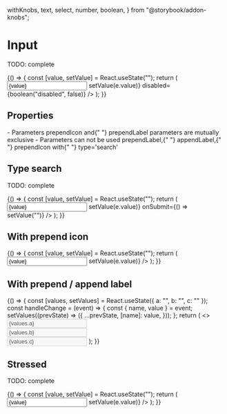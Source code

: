   withKnobs,
  text,
  select,
  number,
  boolean,
} from "@storybook/addon-knobs";



<Meta title="Atoms/Input" component={Input} />

# Input

TODO: complete

<Preview>
  <Story name="default" parameters={{ decorators: [withKnobs, withA11y] }}>
    {() => {
      const [value, setValue] = React.useState("");
      return (
        <Input
          type={select("type", [
            "text",
            "tel",
            "number",
            "password",
            "email",
            "search",
          ])}
          value={value}
          label={text("label", "Label")}
          placeholder={text("placeholder", "placeholder")}
          multiRows={boolean("multiRows", false)}
          rows={number("rows", 1)}
          focused={boolean("focused", false)}
          autoCapitalize={boolean("autoCapitalize", false)}
          autoCorrect={boolean("autoCorrect", false)}
          error={text("error", "")}
          name="name"
          onChange={(e) => setValue(e.value)}
          disabled={boolean("disabled", false)}
        />
      );
    }}
  </Story>
</Preview>

## Properties

<Props of={Input.type} />
<Text>
  - Parameters <Text appearance="primary">prependIcon </Text> and{" "}
  <Text appearance="primary"> prependLabel </Text> parameters are mutually
  exclusive
</Text>
<Text>
  - Parameters can not be used <Text appearance="primary">prependLabel</Text>,{" "}
  <Text appearance="primary">appendLabel</Text>,{" "}
  <Text appearance="primary">prependIcon</Text> with{" "}
  <Text appearance="primary">type=&apos;search&apos;</Text>
</Text>

## Type search

TODO: complete

<Preview withToolbar>
  <Story name="type search" parameters={{ decorators: [withKnobs, withA11y] }}>
    {() => {
      const [value, setValue] = React.useState("");
      return (
        <Input
          type="search"
          placeholder="placeholder"
          name="name"
          value={value}
          onChange={(e) => setValue(e.value)}
          onSubmit={() => setValue("")}
        />
      );
    }}
  </Story>
</Preview>

## With prepend icon

<Preview withToolbar>
  <Story name="with prepend icon">
    {() => {
      const [value, setValue] = React.useState("");
      return (
        <Input
          label="Label"
          prependIcon={ArrowRightIcon}
          value={value}
          placeholder="placeholder"
          name="name"
          error={text("error", "")}
          onChange={(e) => setValue(e.value)}
        />
      );
    }}
  </Story>
</Preview>

## With prepend / append label

<Preview withToolbar>
  <Story name="with prepend / append label">
    {() => {
      const [values, setValues] = React.useState({ a: "", b: "", c: "" });
      const handleChange = (event) => {
        const { name, value } = event;
        setValues((prevState) => ({
          ...prevState,
          [name]: value,
        }));
      };
      return (
        <>
          <Input
            label="Label"
            prependLabel={select("prependLabel", ["$", "R$", "U$S"], "$")}
            appendLabel={select("appendLabel", ["cm", "kg"], "cm")}
            inputMode="decimal"
            value={values.a}
            placeholder="placeholder"
            name="a"
            error={text("error", "")}
            onChange={handleChange}
            disabled={boolean("disabled", false)}
          />
          <br />
          <Input
            label="Label"
            prependLabel={select("prependLabel2", ["$", "R$", "U$S"], "U$S")}
            inputMode="decimal"
            value={values.b}
            placeholder="placeholder"
            name="b"
            error={text("error", "")}
            onChange={handleChange}
            disabled={boolean("disabled", false)}
          />
          <br />
          <Input
            label="Label"
            appendLabel={select("appendLabel2", ["cm", "kg"], "kg")}
            inputMode="decimal"
            value={values.c}
            placeholder="placeholder"
            name="c"
            error={text("error", "")}
            onChange={handleChange}
            disabled={boolean("disabled", false)}
          />
        </>
      );
    }}
  </Story>
</Preview>

## Stressed

TODO: complete

<Preview withToolbar>
  <Story name="stressed">
    {() => {
      const [value, setValue] = React.useState("");
      return (
        <Input
          label={LOREM_STRESS}
          value={value}
          name="name"
          placeholder="placeholder"
          onChange={(e) => setValue(e.value)}
        />
      );
    }}
  </Story>
</Preview>
